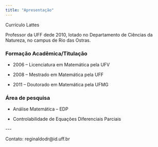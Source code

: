 ```yaml
---
title: "Apresentação"
---
```

Currículo Lattes

Professor da UFF dede 2010, lotado no Departamento de Ciências da Natureza, no campus de Rio das Ostras.

### Formação Acadêmica/Titulação

-   2006 -- Licenciatura em Matemática pela UFV

-   2008 -- Mestrado em Matemática pela UFF

-   2011 -- Doutorado em Matemática pela UFMG

### Área de pesquisa

-   Análise Matemática -- EDP

-   Controlabilidade de Equações Diferenciais Parciais

\-\--

Contato: reginaldodr\@id.uff.br
